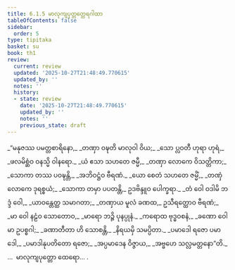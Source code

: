 ```yaml
---
title: 6.1.5 မာလုကျပုတ္တတ္ထေရဂါထာ
tableOfContents: false
sidebar:
  order: 5
type: tipitaka
basket: su
book: th1
review:
  current: review
  updated: '2025-10-27T21:48:49.770615'
  updated_by: ''
  notes: ''
  history:
  - state: review
    date: '2025-10-27T21:48:49.770615'
    updated_by: ''
    notes: ''
    previous_state: draft
---
```



<ReviewStatus review={frontmatter.review} showDetails={true} />

<HypothesisAnnotation frontmatter={frontmatter} />

<DynamicBreadcrumb />

<Division number="399" book="th1" e="ch" v="19" p="284">

<Paragraph number="671" type="verses" book="th1">
_“မနုဇဿ ပမတ္တစာရိနော,_  
_တဏှာ ဝဍ္ဎတိ မာလုဝါ ဝိယ;_  
_သော ပ္လဝတီ ဟုရာ ဟုရံ,_  
_ဖလမိစ္ဆံဝ ဝနသ္မိ ဝါနရော._  

</Paragraph>

</Division>
<Division number="400" book="th1" e="ch" v="19" p="284">

<Paragraph number="672" type="verses" book="th1">
_ယံ ဧသာ သဟတေ ဇမ္မီ,_  
_တဏှာ လောကေ ဝိသတ္တိကာ;_  
_သောကာ တဿ ပဝဍ္ဎန္တိ,_  
_အဘိဝဋ္ဌံဝ ဗီရဏံ._  

</Paragraph>

</Division>
<Division number="401" book="th1" e="ch" v="19" p="284">

<Paragraph number="673" type="verses" book="th1">
_ယော စေတံ သဟတေ ဇမ္မိံ,_  
_တဏှံ လောကေ ဒုရစ္စယံ;_  
_သောကာ တမှာ ပပတန္တိ,_  
ဥဒဗိန္ဒူဝ ပေါက္ခရာ._  

</Paragraph>

</Division>
<Division number="402" book="th1" e="ch" v="19" p="284">

<Paragraph number="674" type="verses" book="th1">
_တံ ဝေါ ဝဒါမိ ဘဒ္ဒံ ဝေါ,_  
_ယာဝန္တေတ္ထ သမာဂတာ;_  
_တဏှာယ မူလံ ခဏထ,_  
ဥသီရတ္ထောဝ ဗီရဏံ;_  
_မာ ဝေါ နဠံဝ သောတောဝ,_  
_မာရော ဘဉ္ဇိ ပုနပ္ပုနံ._  

</Paragraph>

</Division>
<Division number="403" book="th1" e="ch" v="19" p="284">

<Paragraph number="675" type="verses" book="th1">
_ကရောထ ဗုဒ္ဓဝစနံ,_  
_ခဏော ဝေါ မာ ဥပစ္စဂါ;_  
_ခဏာတီတာ ဟိ သောစန္တိ,_  
_နိရယမှိ သမပ္ပိတာ._  

</Paragraph>

</Division>
<Division number="404" book="th1" e="ch" v="19" p="284">

<Paragraph number="676" type="verses" book="th1">
_ပမာဒေါ ရဇော ပမာဒေါ,_  
_ပမာဒါနုပတိတော ရဇော;_  
_အပ္ပမာဒေန ဝိဇ္ဇာယ,_  
_အဗ္ဗဟေ သလ္လမတ္တနော”တိ._  


</Paragraph>
</Division>

<Paragraph number="677" type="center" book="th1">
…  မာလုကျပုတ္တော ထေရော… .
</Paragraph>